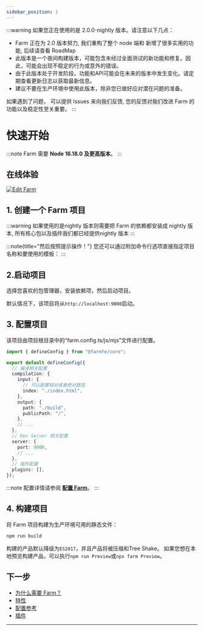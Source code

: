 ```yaml
---
sidebar_position: 1
---
```



:::warning
如果您正在使用的是 2.0.0-nightly 版本。请注意以下几点：
- Farm 正在为 2.0 版本努力, 我们重构了整个 node 端和 新增了很多实用的功能, 后续请查看 RoadMap
- 此版本是一个夜间构建版本，可能包含未经过全面测试的新功能和修复。因此，可能会出现不稳定的行为或意外的错误。
- 由于此版本处于开发阶段，功能和API可能会在未来的版本中发生变化。请定期查看更新日志以获取最新信息。
- 建议不要在生产环境中使用此版本，除非您已做好应对潜在问题的准备。

如果遇到了问题， 可以提供 Issues 来向我们反馈, 您的反馈对我们改进 Farm 的功能以及稳定性至关重要。
:::

# 快速开始

:::note
Farm 需要 **Node 16.18.0 及更高版本**。
:::

## 在线体验

[![Edit Farm](https://codesandbox.io/static/img/play-codesandbox.svg)](https://codesandbox.io/p/github/ErKeLost/react/main)


## 1. 创建一个 Farm 项目

<PackageManagerTabs command="npm create farm@latest" />

:::warning
如果使用的是nightly 版本则需要把 Farm 的依赖都安装成 nightly 版本, 所有核心包以及插件我们都已经提供nightly 版本
<PackageManagerTabs command="pnpm add @farmfe/{cli,core}@nightly" />
:::


:::note{title="然后按照提示操作！"}
您还可以通过附加命令行选项直接指定项目名称和要使用的模板：
:::

<PackageManagerTabs command="pnpm create farm my-react-app --template react" />


## 2.启动项目

选择您喜欢的包管理器，安装依赖项，然后启动项目。

<PackageManagerTabs command="cd farm-project && pnpm i && pnpm start" />


默认情况下，该项目将从`http://localhost:9000`启动。

## 3. 配置项目

该项目由项目根目录中的“farm.config.ts/js/mjs”文件进行配置。

```ts title="farm.config.ts"
import { defineConfig } from "@farmfe/core";

export default defineConfig({
  // 编译相关配置
  compilation: {
    input: {
      // 可以配置相对或者绝对路径
      index: "./index.html",
    },
    output: {
      path: "./build",
      publicPath: "/",
    },
    // ...
  },
  // Dev Server 相关配置
  server: {
    port: 9000,
    // ...
  },
  // 插件配置
  plugins: [],
});
```

:::note
配置详情请参阅 **[配置 Farm](/docs/config/configuring-farm)**。
:::

## 4. 构建项目
将 Farm 项目构建为生产环境可用的静态文件：

```bash
npm run build
```

构建的产品默认降级为`ES2017`，并且产品将被压缩和Tree Shake。 如果您想在本地预览构建产品，可以执行`npm run Preview`或`npx farm Preview`。

## 下一步

- [为什么需要 Farm？](/docs/why-farm)
- [特性](/docs/features/dev-server)
- [配置参考](/docs/config/configuring-farm)
- [插件](/docs/plugins/official-plugins/overview)
---

